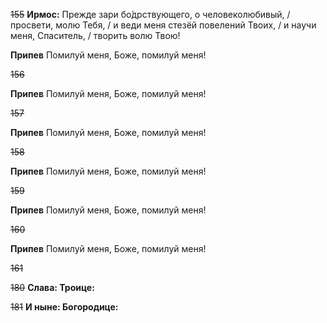 ~~155~~ **Ирмос:** Прежде зари бо́дрствующего, о человеколюбивый, / просвети, молю Тебя, / и веди меня стезёй повелений Твоих, / и научи меня, Спаситель, / творить волю Твою!

**Припев** Помилуй меня, Боже, помилуй меня!

~~156~~

**Припев** Помилуй меня, Боже, помилуй меня!

~~157~~

**Припев** Помилуй меня, Боже, помилуй меня!

~~158~~

**Припев** Помилуй меня, Боже, помилуй меня!

~~159~~

**Припев** Помилуй меня, Боже, помилуй меня!

~~160~~

**Припев** Помилуй меня, Боже, помилуй меня!

~~161~~

~~180~~ **Слава: Троице:**

~~181~~ **И ныне: Богородице:**
